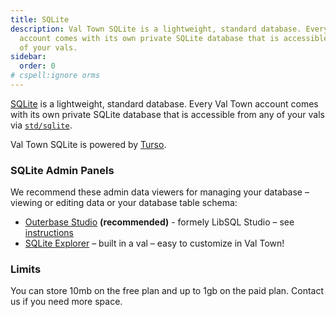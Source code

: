 ```yaml
---
title: SQLite
description: Val Town SQLite is a lightweight, standard database. Every Val Town
  account comes with its own private SQLite database that is accessible from any
  of your vals.
sidebar:
  order: 0
# cspell:ignore orms
---
```



[SQLite](https://www.sqlite.org/) is a lightweight, standard database. Every Val Town account comes with its own private SQLite database that is accessible from any of your vals via [`std/sqlite`](https://www.val.town/v/std/sqlite).

Val Town SQLite is powered by [Turso](https://turso.tech/).

<CardGrid>
  <LinkCard
    title="Usage"
    description="How to use Val Town SQLite in your vals"
    href="./usage"
  />
  <LinkCard
    title="Migrations"
    description="How to manage your database schema"
    href="./migrations"
  />
  <LinkCard
    title="ORMs"
    description="How to use ORMs with Val Town SQLite"
    href="./orms"
  />
</CardGrid>

### SQLite Admin Panels

We recommend these admin data viewers for managing your database – viewing or editing data or your database table schema:

- [Outerbase Studio](https://libsqlstudio.com/) **(recommended)** - formely LibSQL Studio – see [instructions](https://libsqlstudio.com/docs/connect-valtown)
- [SQLite Explorer](https://www.val.town/v/nbbaier/sqliteExplorerApp) – built in a val – easy to customize in Val Town!

### Limits

You can store 10mb on the free plan and up to 1gb on the paid plan. Contact us if you need more space.
